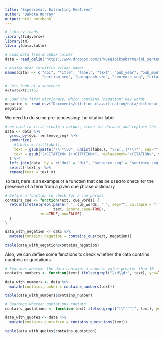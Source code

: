 ```yaml
---
title: "Experiment: Extracting Features"
author: "Dakota Murray"
output: html_notebook
---
```



```r
# Library loads
library(tidyverse)
library(tm)
library(data.table)
```


```r
# Load data from dropbox folder
data = read_delim("https://www.dropbox.com/s/k0eqsbikxebtrmq/joi_sentences_2018_Nov_2018.txt?dl=1", delim = "\t", col_names = F)

# Assign mroe intuitive column names
names(data) <- c("doi", "title", "label", "text", "pub_year", "pub_month", "n_authors", "n_references", "n_sections", "n_sentences", "n_citation_sentence", "reference_seq",
                 "section_seq", "paragraph_seq", "sentence_seq", "citation_characer_seq", "n_citations_in_sentence", "sentence_character_seq")

# Lets look at a sentence
data$text[1115]
```


```r
# Load the first dictionary, which contains "negation" key words
negation <- read.csv("Documents/citation_classification/data/dictionaries/negation.txt", stringsAsFactors = F, header = F)$V1
negation
```

We need to do some pre-processing: the citation label 

```r
# we need to first create a corpus, clean the dataset,and replace the label with a tag, like <CITATION>
data <- data %>% 
  group_by(doi, sentence_seq) %>%
  summarize(
    #labels = list(label),
    text = gsub(paste("\\(*\\Q", unlist(label), "\\E[,;]*\\)*", sep="", collapse="|"), replacement="<CITATION>", text[1]),
    text = gsub("(<CITATION> )+<CITATION>", replacement="<CITATION>", text)
  ) %>%
  left_join(data, by = c("doi" = "doi", "sentence_seq" = "sentence_seq")) %>%
  select(-text.y) %>%
  rename(text = text.x)
```

To test, here is an example of a function that can be used to check for the presence of a term from a given cue phrase dictionary
```r
# Define a function to check for a cue phrase
contains_cue <- function(text, cue_words) {
  return(ifelse(grepl(paste(" ", cue_words, " ", sep="", collapse = "|"), 
                      text, ignore.case=TRUE),
                yes=TRUE, no=FALSE)
  )
}

data_with_negation <- data %>% 
  mutate(contains_negation = contains_cue(text, negation))

table(data_with_negation$contains_negation)
```

Also, we can define some functions to check whether the data contains numbers or quotations
```r
# Searches whether the data contains a numeric value greater than 10
contains_numbers <- function(text) ifelse(grepl("\\d\\d+", text), yes=TRUE, no=FALSE)

data_with_numbers <- data %>%
  mutate(contains_number = contains_numbers(text))

table(data_with_numbers$contains_number)

# Searches whether quotations contain
contains_quotations <- function(text) ifelse(grepl("[\"'“”]", text), yes=TRUE, no=FALSE)

data_with_quotes <- data %>%
  mutate(contains_quotation = contains_quotations(text))

table(data_with_quotes$contains_quotation)
```

